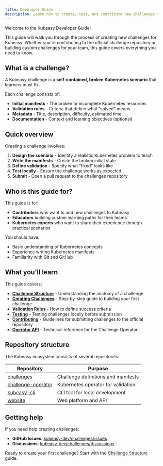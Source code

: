 ```yaml
---
title: Developer Guide
description: Learn how to create, test, and contribute new challenges to the Kubeasy platform.
---
```


Welcome to the Kubeasy Developer Guide!

This guide will walk you through the process of creating new challenges for Kubeasy. Whether you're contributing to the official challenge repository or building custom challenges for your team, this guide covers everything you need to know.

## What is a challenge?

A Kubeasy challenge is a **self-contained, broken Kubernetes scenario** that learners must fix.

Each challenge consists of:
- **Initial manifests** - The broken or incomplete Kubernetes resources
- **Validation rules** - Criteria that define what "solved" means
- **Metadata** - Title, description, difficulty, estimated time
- **Documentation** - Context and learning objectives (optional)

## Quick overview

Creating a challenge involves:

1. **Design the scenario** - Identify a realistic Kubernetes problem to teach
2. **Write the manifests** - Create the broken initial state
3. **Define validation** - Specify what "fixed" looks like
4. **Test locally** - Ensure the challenge works as expected
5. **Submit** - Open a pull request to the challenges repository

## Who is this guide for?

This guide is for:

- **Contributors** who want to add new challenges to Kubeasy
- **Educators** building custom learning paths for their teams
- **Kubernetes experts** who want to share their experience through practical scenarios

You should have:
- Basic understanding of Kubernetes concepts
- Experience writing Kubernetes manifests
- Familiarity with Git and GitHub

## What you'll learn

This guide covers:

- **[Challenge Structure](/docs/developer/challenge-structure)** - Understanding the anatomy of a challenge
- **[Creating Challenges](/docs/developer/creating-challenge)** - Step-by-step guide to building your first challenge
- **[Validation Rules](/docs/developer/validation-rules)** - How to define success criteria
- **[Testing](/docs/developer/testing-challenges)** - Testing challenges locally before submission
- **[Contributing](/docs/developer/contributing)** - Guidelines for submitting challenges to the official repository
- **[Operator API](/docs/developer/operator-api)** - Technical reference for the Challenge Operator

## Repository structure

The Kubeasy ecosystem consists of several repositories:

| Repository | Purpose |
|------------|---------|
| [challenges](https://github.com/kubeasy-dev/challenges) | Challenge definitions and manifests |
| [challenge-operator](https://github.com/kubeasy-dev/challenge-operator) | Kubernetes operator for validation |
| [kubeasy-cli](https://github.com/kubeasy-dev/kubeasy-cli) | CLI tool for local development |
| [website](https://github.com/kubeasy-dev/website) | Web platform and API |

## Getting help

If you need help creating challenges:

- **GitHub Issues**: [kubeasy-dev/challenges/issues](https://github.com/kubeasy-dev/challenges/issues)
- **Discussions**: [kubeasy-dev/challenges/discussions](https://github.com/kubeasy-dev/challenges/discussions)

Ready to create your first challenge? Start with the [Challenge Structure](/docs/developer/challenge-structure) guide.
